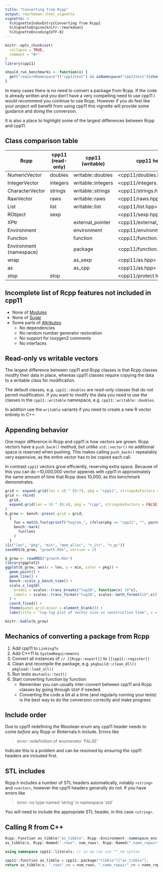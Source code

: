 ```yaml
---
title: "Converting from Rcpp"
output: rmarkdown::html_vignette
vignette: >
  %\VignetteIndexEntry{Converting from Rcpp}
  %\VignetteEngine{knitr::rmarkdown}
  %\VignetteEncoding{UTF-8}
---
```


```r
knitr::opts_chunk$set(
  collapse = TRUE,
  comment = "#>"
)
library(cpp11)

should_run_benchmarks <- function(x) {
  get("requireNamespace")("cpp11test") && asNamespace("cpp11test")$should_run_benchmarks()
}
```

In many cases there is no need to convert a package from Rcpp.
If the code is already written and you don't have a very compelling need to use cpp11 I would recommend you continue to use Rcpp.
However if you _do_ feel like your project will benefit from using cpp11 this vignette will provide some guidance and doing the conversion.

It is also a place to highlight some of the largest differences between Rcpp and cpp11.

## Class comparison table

| Rcpp                    | cpp11 (read-only) | cpp11 (writable)   | cpp11 header                 |
| ---                     | ---               | ---                | ---                          |
| NumericVector           | doubles           | writable::doubles  | <cpp11/doubles.hpp>          |
| IntegerVector           | integers          | writable::integers | <cpp11/integers.hpp>         |
| CharacterVector         | strings           | writable::strings  | <cpp11/strings.hpp>          |
| RawVector               | raws              | writable::raws     | <cpp11/raws.hpp>             |
| List                    | list              | writable::list     | <cpp11/list.hpp>             |
| RObject                 | sexp              |                    | <cpp11/sexp.hpp>             |
| XPtr                    |                   | external_pointer   | <cpp11/external_pointer.hpp> |
| Environment             |                   | environment        | <cpp11/environment.hpp>      |
| Function                |                   | function           | <cpp11/function.hpp>         |
| Environment (namespace) |                   | package            | <cpp11/function.hpp>         |
| wrap                    |                   | as_sexp            | <cpp11/as.hpp>               |
| as                      |                   | as_cpp             | <cpp11/as.hpp>               |
| stop                    | stop              |                    | <cpp11/protect.hpp>          |

## Incomplete list of Rcpp features not included in cpp11

- None of [Modules](https://CRAN.R-project.org/package=Rcpp/vignettes/Rcpp-modules.pdf)
- None of [Sugar](https://CRAN.R-project.org/package=Rcpp/vignettes/Rcpp-sugar.pdf)
- Some parts of [Attributes](https://CRAN.R-project.org/package=Rcpp/vignettes/Rcpp-attributes.pdf)
  - No dependencies
  - No random number generator restoration
  - No support for roxygen2 comments
  - No interfaces

## Read-only vs writable vectors

The largest difference between cpp11 and Rcpp classes is that Rcpp classes modify their data in place, whereas cpp11 classes require copying the data to a writable class for modification.

The default classes, e.g. `cpp11::doubles` are *read-only* classes that do not permit modification.
If you want to modify the data you need to use the classes in the `cpp11::writable` namespace, e.g. `cpp11::writable::doubles`.

In addition use the `writable` variants if you need to create a new R vector entirely in C++.

## Appending behavior

One major difference in Rcpp and cpp11 is how vectors are grown.
Rcpp vectors have a `push_back()` method, but unlike `std::vector()` no additional space is reserved when pushing.
This makes calling `push_back()` repeatably very expensive, as the entire vector has to be copied each call.

In contrast `cpp11` vectors grow efficiently, reserving extra space.
Because of this you can do ~10,000,000 vector appends with cpp11 in approximately the same amount of time that Rcpp does 10,000, as this benchmark demonstrates.

```r
grid <- expand.grid(len = 10 ^ (0:7), pkg = "cpp11", stringsAsFactors = FALSE)
grid <- rbind(
  grid,
  expand.grid(len = 10 ^ (0:4), pkg = "rcpp", stringsAsFactors = FALSE)
)
b_grow <- bench::press(.grid = grid,
  {
    fun = match.fun(sprintf("%sgrow_", ifelse(pkg == "cpp11", "", paste0(pkg, "_"))))
    bench::mark(
      fun(len)
    )
  }
)[c("len", "pkg", "min", "mem_alloc", "n_itr", "n_gc")]
saveRDS(b_grow, "growth.Rds", version = 2)
```

```r
b_grow <- readRDS("growth.Rds")
library(ggplot2)
ggplot(b_grow, aes(x = len, y = min, color = pkg)) +
  geom_point() +
  geom_line() +
  bench::scale_y_bench_time() +
  scale_x_log10(
    breaks = scales::trans_breaks("log10", function(x) 10^x),
    labels = scales::trans_format("log10", scales::math_format(10^.x))
  ) +
  coord_fixed() +
  theme(panel.grid.minor = element_blank()) +
  labs(title = "log-log plot of vector size vs construction time", x = NULL, y = NULL)
```

```r
knitr::kable(b_grow)
```

## Mechanics of converting a package from Rcpp

1. Add cpp11 to `LinkingTo`
1. Add C++11 to `SystemRequirements`
1. Convert all instances of `// [[Rcpp::export]]` to `[[cpp11::register]]`
1. Clean and recompile the package, e.g. `pkgbuild::clean_dll()` `pkgload::load_all()`
1. Run tests `devtools::test()`
1. Start converting function by function
   - Remember you can usually inter-convert between cpp11 and Rcpp classes by going through `SEXP` if needed.
   - Converting the code a bit at a time (and regularly running your tests) is the best way to do the conversion correctly and make progress

## Include order

Due to cpp11 redefining the Rboolean enum any cpp11 header needs to come _before_ any Rcpp or Rinternals.h include. Errors like

> error: redefinition of enumerator 'FALSE'

Indicate this is a problem and can be resolved by ensuring the cpp11 headers are included first.

## STL includes

Rcpp.h includes a number of STL headers automatically, notably `<string>` and `<vector>`, however the cpp11 headers generally do not. If you have errors like

> error: no type named 'string' in namespace 'std'

You will need to include the appropriate STL header, in this case `<string>`.

## Calling R from C++

```c++
Rcpp::Function as_tibble("as_tibble", Rcpp::Environment::namespace_env("tibble"));
as_tibble(x, Rcpp::Named(".rows", num_rows), Rcpp::Named(".name_repair", name_repair));
```

```c++
using namespace cpp11::literals; // so we can use ""_nm syntax

cpp11::function as_tibble = cpp11::package("tibble")["as_tibble"];
return as_tibble(x, ".rows"_nm = num_rows, ".name_repair"_nm = name_repair);
```
